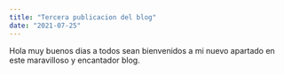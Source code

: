 ```yaml
---
title: "Tercera publicacion del blog"
date: "2021-07-25"
---
```


Hola muy buenos dias a todos sean bienvenidos a mi
nuevo apartado en este maravilloso y encantador blog.